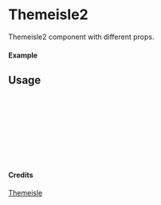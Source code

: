 
<Meta of={Themeisle2} title="Themeisle/Themeisle2" />

# Themeisle2

Themeisle2 component with different props.

#### Example

<Canvas of={Themeisle2.Primary} />

## Usage

```ts
import { Themeisle2 } from "yadl-ui";

const Example = () => {
  return (
      <Themeisle2 />
  );
};

export default Example;
```

#### Credits
[Themeisle](https://themeisle.com/illustrations)
